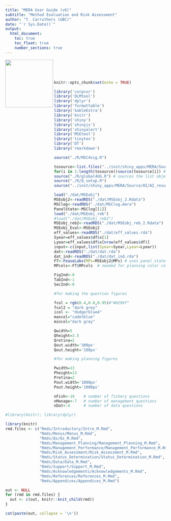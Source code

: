 ```yaml
---
title: "MERA User Guide (v6)"
subtitle: "Method Evaluation and Risk Assessment"
author: "T. Carruthers (UBC)"
date: "`r Sys.Date()`"
output: 
  html_document:
    toc: true
    toc_float: true
    number_sections: true
---
```

<img src="./Images/openMSE.png" width="150" align="left">


<br><br><br>

```r
knitr::opts_chunk$set(echo = TRUE)

library('corpcor')
library('DLMtool')
library('dplyr')
library('formattable')
library('kableExtra')
library('knitr')
library('shiny')
library('shinyjs')
library('shinyalert')
library('MSEtool')
library('tinytex')
library('DT')
library('rmarkdown')

source("./R/MSC4vig.R")

tosource<-list.files("../inst/shiny_apps/MERA/Source/Questionnaire/",full.names = T)
for(i in 1:length(tosource))source(tosource[i]) # all fishery, management and data plots
source("./R/global4UG.R") # sources the list objects for the various questions
source("./R/Q_setup.R")
source("../inst/shiny_apps/MERA/Source/AI/AI_results.r")

load("./dat/MSEobj")
MSEobj2<-readRDS("./dat/MSEobj_2.Rdata")
MSClog<-readRDS("./dat/MSClog.mera")
PanelState<-MSClog[[1]]
load("./dat/MSEobj_reb")
#load("./dat/MSEobj_reb2")
MSEobj_reb2<-readRDS("./dat/MSEobj_reb_2.Rdata")
MSEobj_Eval<-MSEobj2
eff_values<-readRDS("./dat/eff_values.rda")
Syear=eff_values$df$x[1]
Lyear=eff_values$df$x[nrow(eff_values$df)]
input<-c(input,list(Syear=Syear,Lyear=Lyear))
dat<-readRDS("./dat/dat.rda")
dat_ind<-readRDS("./dat/dat_ind.rda")
FT<-FeaseLabs(MPs=MSEobj2@MPs) # uses panel state
MPcols<-FT$MPcols  # needed for planning color coding

FigInd<-0
TabInd<-1
SecInd<-0

#for making the question figures

fcol = rgb(0.4,0.8,0.95)#"#0299f"
fcol2 = "dark grey"
icol <- "dodgerblue4"
maxcol="cadetblue"
mincol="dark grey"

Qwidth=5
Qheight=3.5
Qretina=2
Qout.width='300px'
Qout.height='180px'

#for making planning figures

Pwidth=13
Pheight=13
Pretina=2
Pout.width='1000px'
Pout.height='1000px'

nFish<-19    # number of fishery questions
nManage<-7   # number of management questions
nDat<-4      # number of data questions

```

```r
#library(knitr); library(dplyr)
```


```r
library(knitr)
rmd.files <- c("Rmds/Introductory/Intro_M.Rmd",
               "Rmds/Menus/Menus_M.Rmd",
               "Rmds/Qs/Qs_M.Rmd",
               "Rmds/Management_Planning/Management_Planning_M.Rmd",
               "Rmds/Management_Performance/Management_Performance_M.Rmd",
               "Rmds/Risk_Assessment/Risk_Assessment_M.Rmd",
               "Rmds/Status_Determination/Status_Determination_M.Rmd",
               "Rmds/Data/Data_M.Rmd",
               "Rmds/Support/Support_M.Rmd",
               "Rmds/Acknowledgements/Acknowledgements_M.Rmd",
               "Rmds/References/References_M.Rmd",
               "Rmds/Appendices/Appendices_M.Rmd")

out <- NULL
for (rmd in rmd.files) {
  out <- c(out, knitr::knit_child(rmd))
}
```


```r
cat(paste(out, collapse = '\n'))
```

